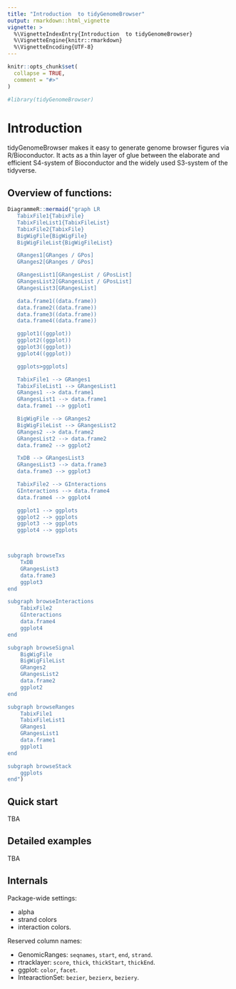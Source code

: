 ```yaml
---
title: "Introduction  to tidyGenomeBrowser"
output: rmarkdown::html_vignette
vignette: >
  %\VignetteIndexEntry{Introduction  to tidyGenomeBrowser}
  %\VignetteEngine{knitr::rmarkdown}
  %\VignetteEncoding{UTF-8}
---
```


```r
knitr::opts_chunk$set(
  collapse = TRUE,
  comment = "#>"
)
```

```r
#library(tidyGenomeBrowser)
```

# Introduction

tidyGenomeBrowser makes it easy to generate genome browser figures via  R/Bioconductor. It acts as a thin layer of glue between the elaborate and efficient S4-system of Bioconductor and the widely used S3-system of the tidyverse.

## Overview of functions:

```r
DiagrammeR::mermaid("graph LR
   TabixFile1{TabixFile}
   TabixFileList1{TabixFileList}
   TabixFile2{TabixFile}
   BigWigFile{BigWigFile}
   BigWigFileList{BigWigFileList}

   GRanges1[GRanges / GPos]
   GRanges2[GRanges / GPos]

   GRangesList1[GRangesList / GPosList]
   GRangesList2[GRangesList / GPosList]
   GRangesList3[GRangesList]

   data.frame1((data.frame))
   data.frame2((data.frame))
   data.frame3((data.frame))
   data.frame4((data.frame))

   ggplot1((ggplot))
   ggplot2((ggplot))
   ggplot3((ggplot))
   ggplot4((ggplot))

   ggplots>ggplots]

   TabixFile1 --> GRanges1
   TabixFileList1 --> GRangesList1
   GRanges1 --> data.frame1
   GRangesList1 --> data.frame1
   data.frame1 --> ggplot1

   BigWigFile --> GRanges2
   BigWigFileList --> GRangesList2
   GRanges2 --> data.frame2
   GRangesList2 --> data.frame2
   data.frame2 --> ggplot2

   TxDB --> GRangesList3
   GRangesList3 --> data.frame3
   data.frame3 --> ggplot3

   TabixFile2 --> GInteractions
   GInteractions --> data.frame4
   data.frame4 --> ggplot4

   ggplot1 --> ggplots
   ggplot2 --> ggplots
   ggplot3 --> ggplots
   ggplot4 --> ggplots



subgraph browseTxs
    TxDB
    GRangesList3
    data.frame3
    ggplot3
end

subgraph browseInteractions
    TabixFile2
    GInteractions
    data.frame4
    ggplot4
end

subgraph browseSignal
    BigWigFile
    BigWigFileList
    GRanges2
    GRangesList2
    data.frame2
    ggplot2
end

subgraph browseRanges
    TabixFile1
    TabixFileList1
    GRanges1
    GRangesList1
    data.frame1
    ggplot1
end

subgraph browseStack
    ggplots
end")
```


## Quick start

TBA

## Detailed examples

TBA

## Internals

Package-wide settings:

- alpha
- strand colors
- interaction colors.

Reserved column names:

- GenomicRanges: `seqnames`, `start`, `end`, `strand`.
- rtracklayer: `score`, `thick`, `thickStart`, `thickEnd`.
- ggplot: `color`, `facet`.
- IntearactionSet: `bezier`, `bezierx`, `beziery`.